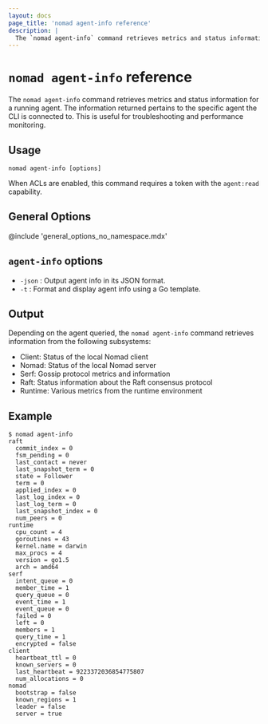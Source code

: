 ```yaml
---
layout: docs
page_title: 'nomad agent-info reference'
description: |
  The `nomad agent-info` command retrieves metrics and status information for a running agent. Use this command to review agent data from the client, nomad, serf, raft, and runtime subsystems.
---
```


# `nomad agent-info` reference

The `nomad agent-info` command retrieves metrics and status information for a
running agent. The information returned pertains to the specific agent the CLI
is connected to. This is useful for troubleshooting and performance monitoring.

## Usage

```plaintext
nomad agent-info [options]
```

When ACLs are enabled, this command requires a token with the `agent:read`
capability.

## General Options

@include 'general_options_no_namespace.mdx'

## `agent-info` options

- `-json` : Output agent info in its JSON format.
- `-t` : Format and display agent info using a Go template.

## Output

Depending on the agent queried, the `nomad agent-info` command retrieves
information from the following subsystems:

- Client: Status of the local Nomad client
- Nomad: Status of the local Nomad server
- Serf: Gossip protocol metrics and information
- Raft: Status information about the Raft consensus protocol
- Runtime: Various metrics from the runtime environment

## Example

```shell-session
$ nomad agent-info
raft
  commit_index = 0
  fsm_pending = 0
  last_contact = never
  last_snapshot_term = 0
  state = Follower
  term = 0
  applied_index = 0
  last_log_index = 0
  last_log_term = 0
  last_snapshot_index = 0
  num_peers = 0
runtime
  cpu_count = 4
  goroutines = 43
  kernel.name = darwin
  max_procs = 4
  version = go1.5
  arch = amd64
serf
  intent_queue = 0
  member_time = 1
  query_queue = 0
  event_time = 1
  event_queue = 0
  failed = 0
  left = 0
  members = 1
  query_time = 1
  encrypted = false
client
  heartbeat_ttl = 0
  known_servers = 0
  last_heartbeat = 9223372036854775807
  num_allocations = 0
nomad
  bootstrap = false
  known_regions = 1
  leader = false
  server = true
```
